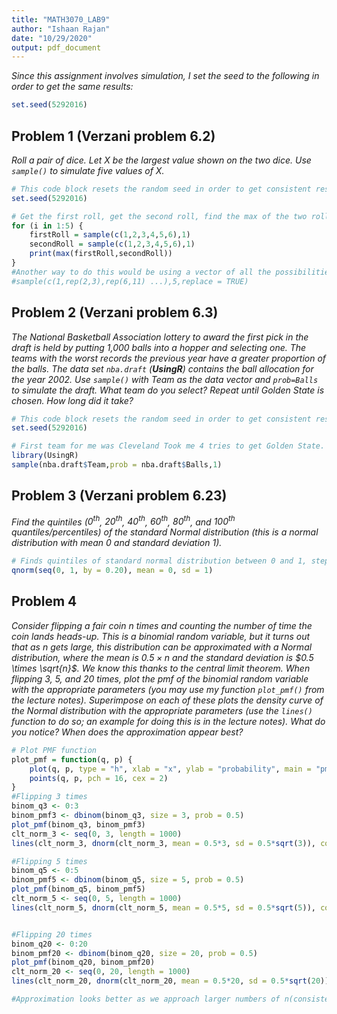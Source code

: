 ---
title: "MATH3070_LAB9"
author: "Ishaan Rajan"
date: "10/29/2020"
output: pdf_document
---


*Since this assignment involves simulation, I set the seed to the following in order to get the same results:*

```{r,message=FALSE}
set.seed(5292016)
```

## Problem 1 (Verzani problem 6.2)
*Roll a pair of dice. Let $X$ be the largest value shown on the two dice. Use `sample()` to simulate five values of $X$.*

```{r, echo=FALSE,message=FALSE}
# This code block resets the random seed in order to get consistent results. This will be hidden in the final document, DO NOT CHANGE!
set.seed(5292016)
```

```{r, error=TRUE, tidy=TRUE,message=FALSE}
# Get the first roll, get the second roll, find the max of the two rolls and print. Do this 5 times. 
for (i in 1:5) {
    firstRoll = sample(c(1,2,3,4,5,6),1)
    secondRoll = sample(c(1,2,3,4,5,6),1)
    print(max(firstRoll,secondRoll))
}
#Another way to do this would be using a vector of all the possibilities, choosing 5 times. 
#sample(c(1,rep(2,3),rep(6,11) ...),5,replace = TRUE)
```

## Problem 2 (Verzani problem 6.3)
*The National Basketball Association lottery to award the first pick in the draft is held by putting 1,000 balls into a hopper and selecting one. The teams with the worst records the previous year have a greater proportion of the balls. The data set `nba.draft` (**UsingR**) contains the ball allocation for the year 2002. Use `sample()` with Team as the data vector and `prob=Balls` to simulate the draft. What team do you select? Repeat until Golden State is chosen. How long did it take?*

```{r, echo=FALSE,message=FALSE}
# This code block resets the random seed in order to get consistent results. This will be hidden in the final document, DO NOT CHANGE!
set.seed(5292016)
```

```{r, error=TRUE, tidy=TRUE,message=FALSE}
# First team for me was Cleveland Took me 4 tries to get Golden State. 
library(UsingR)
sample(nba.draft$Team,prob = nba.draft$Balls,1)
```

## Problem 3 (Verzani problem 6.23)
*Find the quintiles ($0^{\text{th}}$, $20^{\text{th}}$, $40^{\text{th}}$, $60^{\text{th}}$, $80^{\text{th}}$, and $100^{\text{th}}$ quantiles/percentiles) of the standard Normal distribution (this is a normal distribution with mean 0 and standard deviation 1).*

```{r, error=TRUE, tidy=TRUE,message=FALSE}
# Finds quintiles of standard normal distribution between 0 and 1, stepping by 0.2
qnorm(seq(0, 1, by = 0.20), mean = 0, sd = 1)
```

## Problem 4
*Consider flipping a fair coin $n$ times and counting the number of time the coin lands heads-up. This is a binomial random variable, but it turns out that as $n$ gets large, this distribution can be approximated with a Normal distribution, where the mean is $0.5 \times n$ and the standard deviation is $0.5 \times \sqrt{n}$. We know this thanks to the central limit theorem. When flipping 3, 5, and 20 times, plot the pmf of the binomial random variable with the appropriate parameters (you may use my function `plot_pmf()` from the lecture notes). Superimpose on each of these plots the density curve of the Normal distribution with the appropriate parameters (use the `lines()` function to do so; an example for doing this is in the lecture notes). What do you notice? When does the approximation appear best?*

```{r, error=TRUE, tidy=TRUE,message=FALSE}
# Plot PMF function
plot_pmf = function(q, p) {
    plot(q, p, type = "h", xlab = "x", ylab = "probability", main = "pmf", ylim = c(0, max(p) + 0.1))
    points(q, p, pch = 16, cex = 2)
}
#Flipping 3 times
binom_q3 <- 0:3
binom_pmf3 <- dbinom(binom_q3, size = 3, prob = 0.5)
plot_pmf(binom_q3, binom_pmf3)
clt_norm_3 <- seq(0, 3, length = 1000)
lines(clt_norm_3, dnorm(clt_norm_3, mean = 0.5*3, sd = 0.5*sqrt(3)), col = "black")

#Flipping 5 times
binom_q5 <- 0:5
binom_pmf5 <- dbinom(binom_q5, size = 5, prob = 0.5)
plot_pmf(binom_q5, binom_pmf5)
clt_norm_5 <- seq(0, 5, length = 1000)
lines(clt_norm_5, dnorm(clt_norm_5, mean = 0.5*5, sd = 0.5*sqrt(5)), col = "black")


#Flipping 20 times
binom_q20 <- 0:20
binom_pmf20 <- dbinom(binom_q20, size = 20, prob = 0.5)
plot_pmf(binom_q20, binom_pmf20)
clt_norm_20 <- seq(0, 20, length = 1000)
lines(clt_norm_20, dnorm(clt_norm_20, mean = 0.5*20, sd = 0.5*sqrt(20)), col = "black")

#Approximation looks better as we approach larger numbers of n(consistent with central limit theorem).

```
